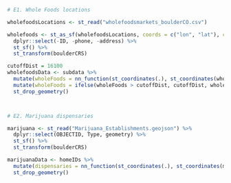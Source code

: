 ```r

# E1. Whole Foods locations

wholefoodsLocations <- st_read("wholefoodsmarkets_boulderCO.csv")

wholefoods <- st_as_sf(wholefoodsLocations, coords = c("lon", "lat"), crs = 4326) %>% #4326
  dplyr::select(-ID, -phone, -address) %>%
  st_sf() %>%
  st_transform(boulderCRS)

cutoffDist = 16100
wholefoodsData <- subdata %>%
  mutate(wholeFoods = nn_function(st_coordinates(.), st_coordinates(wholefoods), 1)) %>%
  mutate(wholeFoods = ifelse(wholeFoods > cutoffDist, cutoffDist, wholeFoods)) %>%
  st_drop_geometry()



# E2. Marijuana dispensaries

marijuana <- st_read("Marijuana_Establishments.geojson") %>%
  dplyr::select(OBJECTID, Type, geometry) %>%
  st_sf() %>%
  st_transform(boulderCRS)

marijuanaData <- homeIDs %>%
  mutate(dispensaries = nn_function(st_coordinates(.), st_coordinates(marijuana), 1)) %>%
  st_drop_geometry()

```